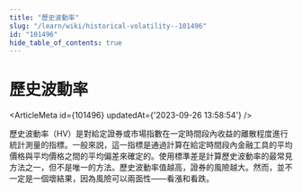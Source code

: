 ```yaml
---
title: "歷史波動率"
slug: "/learn/wiki/historical-volatility--101496"
id: "101496"
hide_table_of_contents: true
---
```



# 歷史波動率

<ArticleMeta id={101496} updatedAt={'2023-09-26 13:58:54'} />
<div className='border-solid border-b border-t-0 my-4 border-[var(--ifm-color-gray-300)]' />

歷史波動率（HV）是對給定證券或市場指數在一定時間段內收益的離散程度進行統計測量的指標。一般來説，這一指標是通過計算在給定時間段內金融工具的平均價格與平均價格之間的平均偏差來確定的。使用標準差是計算歷史波動率的最常見方法之一，但不是唯一的方法。歷史波動率值越高，證券的風險越大。然而，並不一定是一個壞結果，因為風險可以兩面性——看漲和看跌。
